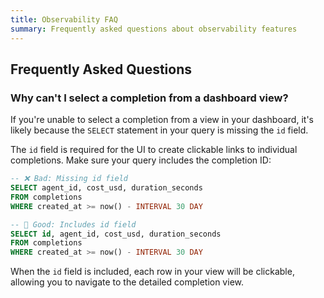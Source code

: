 ```yaml
---
title: Observability FAQ
summary: Frequently asked questions about observability features
---
```


## Frequently Asked Questions

### Why can't I select a completion from a dashboard view?

If you're unable to select a completion from a view in your dashboard, it's likely because the `SELECT` statement in your query is missing the `id` field. 

The `id` field is required for the UI to create clickable links to individual completions. Make sure your query includes the completion ID:

```sql
-- ❌ Bad: Missing id field
SELECT agent_id, cost_usd, duration_seconds 
FROM completions 
WHERE created_at >= now() - INTERVAL 30 DAY

--  Good: Includes id field
SELECT id, agent_id, cost_usd, duration_seconds 
FROM completions 
WHERE created_at >= now() - INTERVAL 30 DAY
```

When the `id` field is included, each row in your view will be clickable, allowing you to navigate to the detailed completion view.